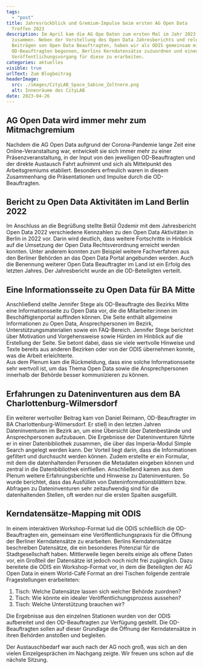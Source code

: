 ```yaml
---
tags:
  - "post"
title: Jahresrückblick und Gremium-Impulse beim ersten AG Open Data
  Treffen 2023
description: Im April kam die AG Ope Daten zum ersten Mal im Jahr 2023
  zusammen. Neben der Vorstellung des Open Data Jahresberichts und relevanten
  Beiträgen von Open Data Beauftragten, haben wir als ODIS gemeinsam mit den
  OD-Beauftragten begonnen, Berlins Kerndatensätze zuzuordnen und einen
  Veröffentlichungsvorgang für diese zu erarbeiten.
categories: aktuelles
visible: true
urlText: Zum Blogbeitrag
headerImage:
  src: ./images/CityLAB_Space_Sabine_Zoltnere.png
  alt: Innenräume des CityLAB
date: 2023-04-26
---
```


## AG Open Data wird immer mehr zum Mitmachgremium

Nachdem die AG Open Data aufgrund der Corona-Pandemie lange Zeit eine Online-Veranstaltung war, entwickelt sie sich immer mehr zu einer Präsenzveranstaltung, in der Input von den jeweiligen OD-Beauftragten und der direkte Austausch Fahrt aufnimmt und sich als Mittelpunkt des Arbeitsgremiums etabliert. Besonders erfreulich waren in diesem Zusammenhang die Präsentationen und Impulse durch die OD-Beauftragten.

## Bericht zu Open Data Aktivitäten im Land Berlin 2022

Im Anschluss an die Begrüßung stellte Betül Özdemir mit dem Jahresbericht Open Data 2022 verschiedene Kennzahlen zu den Open Data Aktivitäten in Berlin in 2022 vor. Darin wird deutlich, dass weitere Fortschritte in Hinblick auf die Umsetzung der Open Data Rechtsverordnung erreicht werden konnten. Unter anderem konnten zum Beispiel weitere Fachverfahren aus den Berliner Behörden an das Open Data Portal angebunden werden. Auch die Benennung weiterer Open Data Beauftragter im Land ist ein Erfolg des letzten Jahres. Der Jahresbericht wurde an die OD-Beteiligten verteilt.



<ImageSection
  src={image}
  caption="Betül Özdemir stellt den Jahresbericht 2022 vor"
  withShadow={false}
  fullWidth
/>

## Eine Informationsseite zu Open Data für BA Mitte

Anschließend stellte Jennifer Stege als OD-Beauftragte des Bezirks Mitte eine Informationsseite zu Open Data vor, die die Mitarbeiter:innen im Beschäftigtenportal auffinden können. Die Seite enthält allgemeine Informationen zu Open Data, Ansprechpersonen im Bezirk, Unterstützungsmaterialien sowie ein FAQ-Bereich. Jennifer Stege berichtet über Motivation und Vorgehensweise sowie Hürden im Hinblick auf die Erstellung der Seite. Sie betont dabei, dass sie viele wertvolle Hinweise und Texte bereits aus anderen Bezirken oder von der ODIS übernehmen konnte, was die Arbeit erleichterte.  
Aus dem Plenum kam die Rückmeldung, dass eine solche Informationsseite sehr wertvoll ist, um das Thema Open Data sowie die Ansprechpersonen innerhalb der Behörde besser kommunizieren zu können.

## Erfahrungen zu Dateninventuren aus dem BA Charlottenburg-Wilmersdorf

Ein weiterer wertvoller Beitrag kam von Daniel Reimann, OD-Beauftragter im BA Charlottenburg-Wilmersdorf. Er stieß in den letzten Jahren Dateninventuren im Bezirk an, um eine Übersicht über Datenbestände und Ansprechpersonen aufzubauen. Die Ergebnisse der Dateninventuren führte er in einer Datenbibliothek zusammen, die über das Imperia-Modul Simple Search angelegt werden kann. Der Vorteil liegt darin, dass die Informationen gefiltert und durchsucht werden können. Zudem erstellte er ein Formular, mit dem die datenhaltenden Personen die Metadaten eingeben können und zentral in die Datenbibliothek einfließen.
Anschließend kamen aus dem Plenum weitere Erfahrungsberichte und Hinweise zu Dateninventuren. So wurde berichtet, dass das Ausfüllen von Dateninformationsblättern bzw. Abfragen zu Dateninventuren sehr zeitaufwendig sind für die datenhaltenden Stellen, oft werden nur die ersten Spalten ausgefüllt.

## Kerndatensätze-Mapping mit ODIS

In einem interaktiven Workshop-Format lud die ODIS schließlich die OD-Beauftragten ein, gemeinsam eine Veröffentlichungspraxis für die Öffnung der Berliner Kerndatensätze zu erarbeiten. Berlins Kerndatensätze beschreiben Datensätze, die ein besonderes Potenzial für die Stadtgesellschaft haben. Mittlerweile liegen bereits einige als offene Daten vor, ein Großteil der Datensätze ist jedoch noch nicht frei zugänglich.
Dazu bereitete die ODIS ein Workshop-Format vor, in dem die Beteiligten der AG Open Data in einem World-Café Format an drei Tischen folgende zentrale Fragestellungen erarbeiteten:

1. Tisch: Welche Datensätze lassen sich welcher Behörde zuordnen?
2. Tisch: Wie könnte ein idealer Veröffentlichungsprozess aussehen?
3. Tisch: Welche Unterstützung brauchen wir?

Die Ergebnisse aus den einzelnen Stationen wurden von der ODIS aufbereitet und den OD-Beauftragten zur Verfügung gestellt. Die OD-Beauftragten sollen auf dieser Grundlage die Öffnung der Kerndatensätze in ihren Behörden anstoßen und begleiten.

Der Austauschbedarf war auch nach der AG noch groß, was sich an den vielen Einzelgesprächen im Nachgang zeigte. Wir freuen uns schon auf die nächste Sitzung.
